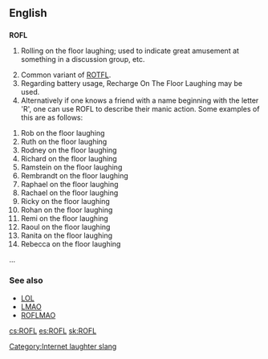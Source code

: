 ==English==

==={{initialism}}===
'''ROFL'''

# {{internet}} Rolling on the floor laughing; used to indicate great amusement at something in a discussion group, etc.
# Common variant of [[ROTFL]].
# Regarding battery usage, Recharge On The Floor Laughing may be used.
# Alternatively if one knows a friend with a name beginning with the letter 'R', one can use ROFL to describe their manic action. Some examples of this are as follows:

#Rob on the floor laughing
#Ruth on the floor laughing
#Rodney on the floor laughing
#Richard on the floor laughing
#Ramstein on the floor laughing
#Rembrandt on the floor laughing
#Raphael on the floor laughing
#Rachael on the floor laughing
#Ricky on the floor laughing
#Rohan on the floor laughing
#Remi on the floor laughing
#Raoul on the floor laughing
#Ranita on the floor laughing
#Rebecca on the floor laughing

...

===See also===
*[[LOL]]
*[[LMAO]]
*[[ROFLMAO]]

[[Category:Internet laughter slang]]

[[cs:ROFL]]
[[es:ROFL]]
[[sk:ROFL]]